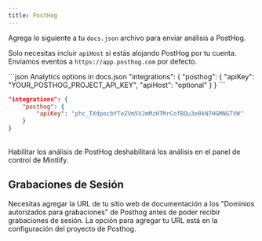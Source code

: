 ```yaml
---
title: PostHog
---
```


Agrega lo siguiente a tu `docs.json` archivo para enviar análisis a PostHog.

Solo necesitas incluir `apiHost` si estás alojando PostHog por tu cuenta. Enviamos eventos a `https://app.posthog.com` por defecto.

<CodeGroup>
  ```json Analytics options in docs.json
  "integrations": {
      "posthog": {
          "apiKey": "YOUR_POSTHOG_PROJECT_API_KEY",
          "apiHost": "optional"
      }
  }
  ```

  ```json Example
  "integrations": {
      "posthog": {
          "apiKey": "phc_TXdpocbYTeZVm5VJmMzHTMrCofBQu3e0kN7HGMNGTVW"
      }
  }
  ```
</CodeGroup>

<br />

<Warning>
  Habilitar los análisis de PostHog deshabilitará los análisis en el panel de control de Mintlify.
</Warning>

## Grabaciones de Sesión

Necesitas agregar la URL de tu sitio web de documentación a los "Dominios autorizados para grabaciones" de Posthog antes de poder recibir grabaciones de sesión. La opción para agregar tu URL está en la configuración del proyecto de Posthog.

